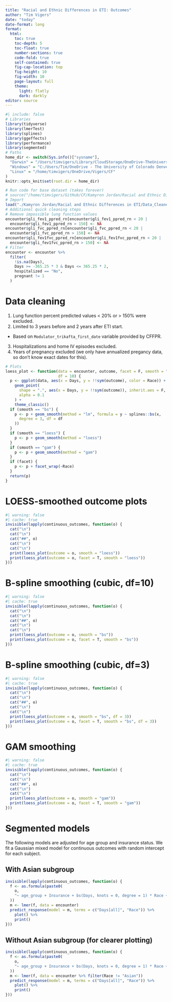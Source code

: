 ```yaml
---
title: "Racial and Ethnic Differences in ETI: Outcomes"
author: "Tim Vigers"
date: "today"
date-format: long
format:
  html:
    toc: true
    toc-depth: 5
    toc-float: true
    number-sections: true
    code-fold: true
    self-contained: true
    fig-cap-location: top
    fig-height: 10
    fig-width: 10
    page-layout: full
    theme:
      light: flatly
      dark: darkly
editor: source
---
```


```r
#| include: false
# Libraries
library(tidyverse)
library(lmerTest)
library(splines)
library(ggeffects)
library(performance)
library(segmented)
# Paths
home_dir <- switch(Sys.info()["sysname"],
  "Darwin" = "/Users/timvigers/Library/CloudStorage/OneDrive-TheUniversityofColoradoDenver/Vigers/CF",
  "Windows" = "C:/Users/Tim/OneDrive - The University of Colorado Denver/Vigers/CF",
  "Linux" = "/home/timvigers/OneDrive/Vigers/CF"
)
knitr::opts_knit$set(root.dir = home_dir)
```

```r
# Run code for base dataset (takes forever)
# source("/home/timvigers/GitHub/CF/Kamyron Jordan/Racial and Ethnic Differences in ETI/create_outcomes_dataset.R")
# Import
load("./Kamyron Jordan/Racial and Ethnic Differences in ETI/Data_Cleaned/outcomes_dataset.RData")
# Additional quick cleaning steps
# Remove impossible lung function values
encounter$gli_fev1_ppred_rn[encounter$gli_fev1_ppred_rn < 20 |
  encounter$gli_fev1_ppred_rn > 150] <- NA
encounter$gli_fvc_ppred_rn[encounter$gli_fvc_ppred_rn < 20 |
  encounter$gli_fvc_ppred_rn > 150] <- NA
encounter$gli_fev1fvc_ppred_rn[encounter$gli_fev1fvc_ppred_rn < 20 |
  encounter$gli_fev1fvc_ppred_rn > 150] <- NA
# Filter
encounter <- encounter %>%
  filter(
    !is.na(Days),
    Days >= -365.25 * 3 & Days <= 365.25 * 2,
    hospitalized == "No",
    pregnant != 1
  )
```

# Data cleaning

1. Lung function percent predicted values < 20% or > 150% were excluded.
2. Limited to 3 years before and 2 years after ETI start.
  - Based on `Modulator_trikafta_first_date` variable provided by CFFPR.
3. Hospitalizations and home IV episodes excluded.
4. Years of pregnancy excluded (we only have annualized pregancy data, so don't know exact dates for this).

```r
# Plots
loess_plot <- function(data = encounter, outcome, facet = F, smooth = "bs",
                       df = 10) {
  p <- ggplot(data, aes(x = Days, y = !!sym(outcome), color = Race)) +
    geom_point(
      shape = ".", aes(x = Days, y = !!sym(outcome)), inherit.aes = F,
      alpha = 0.1
    ) +
    theme_classic()
  if (smooth == "bs") {
    p <- p + geom_smooth(method = "lm", formula = y ~ splines::bs(x,
      degree = 3, df = df
    ))
  }
  if (smooth == "loess") {
    p <- p + geom_smooth(method = "loess")
  }
  if (smooth == "gam") {
    p <- p + geom_smooth(method = "gam")
  }
  if (facet) {
    p <- p + facet_wrap(~Race)
  }
  return(p)
}
```

# LOESS-smoothed outcome plots

```r
#| warning: false
#| cache: true
invisible(lapply(continuous_outcomes, function(o) {
  cat("\n")
  cat("\n")
  cat("##", o)
  cat("\n")
  cat("\n")
  print(loess_plot(outcome = o, smooth = "loess"))
  print(loess_plot(outcome = o, facet = T, smooth = "loess"))
}))
```

# B-spline smoothing (cubic, df=10)

```r
#| warning: false
#| cache: true
invisible(lapply(continuous_outcomes, function(o) {
  cat("\n")
  cat("\n")
  cat("##", o)
  cat("\n")
  cat("\n")
  print(loess_plot(outcome = o, smooth = "bs"))
  print(loess_plot(outcome = o, facet = T, smooth = "bs"))
}))
```

# B-spline smoothing (cubic, df=3)

```r
#| warning: false
#| cache: true
invisible(lapply(continuous_outcomes, function(o) {
  cat("\n")
  cat("\n")
  cat("##", o)
  cat("\n")
  cat("\n")
  print(loess_plot(outcome = o, smooth = "bs", df = 3))
  print(loess_plot(outcome = o, facet = T, smooth = "bs", df = 3))
}))
```

# GAM smoothing

```r
#| warning: false
#| cache: true
invisible(lapply(continuous_outcomes, function(o) {
  cat("\n")
  cat("\n")
  cat("##", o)
  cat("\n")
  cat("\n")
  print(loess_plot(outcome = o, smooth = "gam"))
  print(loess_plot(outcome = o, facet = T, smooth = "gam"))
}))
```

# Segmented models

The following models are adjusted for age group and insurance status. We fit a Gaussian mixed model for continuous outcomes with random intercept for each subject.

## With Asian subgroup

```r
invisible(lapply(continuous_outcomes, function(o) {
  f <- as.formula(paste0(
    o,
    "~ age_group + Insurance + bs(Days, knots = 0, degree = 1) * Race + (1 | eDWID)"
  ))
  m <- lmer(f, data = encounter)
  predict_response(model = m, terms = c("Days[all]", "Race")) %>%
    plot() %>%
    print()
}))
```

## Without Asian subgroup (for clearer plotting)

```r
invisible(lapply(continuous_outcomes, function(o) {
  f <- as.formula(paste0(
    o,
    "~ age_group + Insurance + bs(Days, knots = 0, degree = 1) * Race + (1 | eDWID)"
  ))
  m <- lmer(f, data = encounter %>% filter(Race != "Asian"))
  predict_response(model = m, terms = c("Days[all]", "Race")) %>%
    plot() %>%
    print()
}))
```
